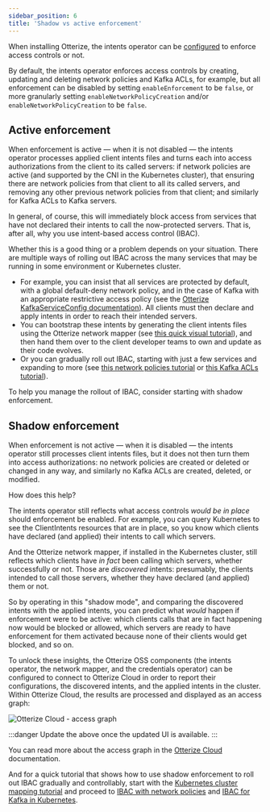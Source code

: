 ```yaml
---
sidebar_position: 6
title: 'Shadow vs active enforcement'
---
```


When installing Otterize, the intents operator can be [configured](/reference/configuration/intents-operator/helm-chart) to enforce access controls or not.

By default, the intents operator enforces access controls by creating, updating and deleting network policies and Kafka ACLs, for example, but all enforcement can be disabled by setting `enableEnforcement` to be `false`, or more granularly setting `enableNetworkPolicyCreation` and/or `enableNetworkPolicyCreation` to be `false`.

## Active enforcement

When enforcement is active &mdash; when it is not disabled &mdash; the intents operator processes applied client intents files and turns each into access authorizations from the client to its called servers: if network policies are active (and supported by the CNI in the Kubernetes cluster), that ensuring there are network policies from that client to all its called servers, and removing any other previous network policies from that client; and similarly for Kafka ACLs to Kafka servers.

In general, of course, this will immediately block access from services that have not declared their intents to call the now-protected servers. That is, after all, why you use intent-based access control (IBAC).

Whether this is a good thing or a problem depends on your situation. There are multiple ways of rolling out IBAC across the many services that may be running in some environment or Kubernetes cluster.
- For example, you can insist that all services are protected by default, with a global default-deny network policy, and in the case of Kafka with an appropriate restrictive access policy (see the [Otterize KafkaServiceConfig documentation](/reference/configuration/intents-operator/configuration)). All clients must then declare and apply intents in order to reach their intended servers.
- You can bootstrap these intents by generating the client intents files using the Otterize network mapper (see [this quick visual tutorial](/quick-visual-tutorials/visual-ibac-network-policies#protect-everything-easily)), and then hand them over to the client developer teams to own and update as their code evolves.
- Or you can gradually roll out IBAC, starting with just a few services and expanding to more (see [this network policies tutorial](/quick-visual-tutorials/visual-ibac-network-policies) or [this Kafka ACLs tutorial](/quick-visual-tutorials/visual-ibac-kafka-k8s)).

To help you manage the rollout of IBAC, consider starting with shadow enforcement.

## Shadow enforcement

When enforcement is not active &mdash; when it is disabled &mdash; the intents operator still processes client intents files, but it does not then turn them into access authorizations: no network policies are created or deleted or changed in any way, and similarly no Kafka ACLs are created, deleted, or modified.

How does this help?

The intents operator still reflects what access controls *would be in place* should enforcement be enabled. For example, you can query Kubernetes to see the ClientIntents resources that are in place, so you know which clients have declared (and applied) their intents to call which servers.

And the Otterize network mapper, if installed in the Kubernetes cluster, still reflects which clients have *in fact* been calling which servers, whether successfully or not. Those are *discovered* intents: presumably, the clients intended to call those servers, whether they have declared (and applied) them or not.

So by operating in this "shadow mode", and comparing the discovered intents with the applied intents, you can predict what *would* happen if enforcement were to be active: which clients calls that are in fact happening now would be blocked or allowed, which servers are ready to have enforcement for them activated because none of their clients would get blocked, and so on.

To unlock these insights, the Otterize OSS components (the intents operator, the network mapper, and the credentials operator) can be configured to connect to Otterize Cloud in order to report their configurations, the discovered intents, and the applied intents in the cluster. Within Otterize Cloud, the results are processed and displayed as an access graph:

![Otterize Cloud - access graph](/img/shadow-vs-active-enforcement/access-graph-screenshot.png)

:::danger
Update the above once the updated UI is available.
:::

You can read more about the access graph in the [Otterize Cloud](/otterize-cloud) documentation.

And for a quick tutorial that shows how to use shadow enforcement to roll out IBAC gradually and controllably, start with the [Kubernetes cluster mapping tutorial](/quick-visual-tutorials/visual-k8s-cluster-mapping) and proceed to [IBAC with network policies](/quick-visual-tutorials/visual-ibac-network-policies) and [IBAC for Kafka in Kubernetes](/quick-visual-tutorials/visual-ibac-kafka-k8s).
